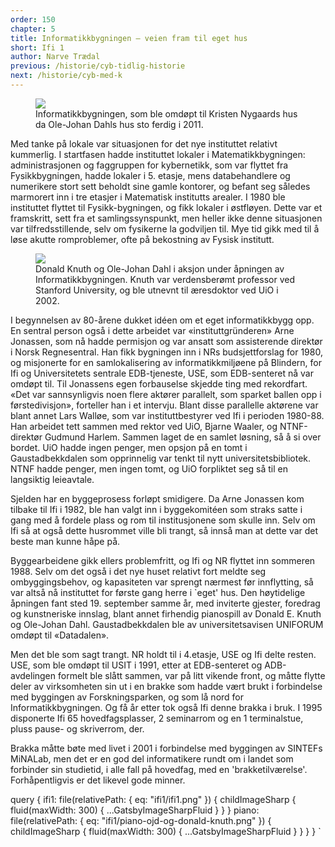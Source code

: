 ```yaml
---
order: 150
chapter: 5
title: Informatikkbygningen – veien fram til eget hus
short: Ifi 1
author: Narve Trædal
previous: /historie/cyb-tidlig-historie
next: /historie/cyb-med-k
---
```



<Figure>
  <Image src={props.data.ifi1} />
  <Figcaption>
    Informatikkbygningen, som ble omdøpt til Kristen Nygaards hus da Ole-Johan Dahls hus sto ferdig i 2011.
  </Figcaption>
</Figure>

Med tanke på lokale var situasjonen for det nye instituttet relativt kummerlig. I startfasen hadde instituttet 
lokaler i Matematikkbygningen: administrasjonen og faggruppen for kybernetikk, som var flyttet fra Fysikkbygningen, 
hadde lokaler i 5. etasje, mens databehandlere og numerikere stort sett beholdt sine gamle kontorer, og befant seg 
således marmorert inn i tre etasjer i Matematisk institutts arealer. I 1980 ble instituttet flyttet til 
Fysikk-bygningen, og fikk lokaler i østfløyen. Dette var et framskritt, sett fra et samlingssynspunkt, men 
heller ikke denne situasjonen var tilfredsstillende, selv om fysikerne la godviljen til. Mye tid gikk med til 
å løse akutte romproblemer, ofte på bekostning av Fysisk institutt.

<Figure position="end">
  <Image src={props.data.piano} />
  <Figcaption>
    Donald Knuth og Ole-Johan Dahl i aksjon under åpningen av Informatikkbygningen. Knuth var verdensberømt 
    professor ved Stanford University, og ble utnevnt til æresdoktor ved UiO i 2002.
  </Figcaption>
</Figure>

I begynnelsen av 80-årene dukket idéen om et eget informatikkbygg opp. En sentral person også i dette arbeidet 
var «instituttgründeren» Arne Jonassen, som nå hadde permisjon og var ansatt som assisterende direktør i 
Norsk Regnesentral. Han fikk bygningen inn i NRs budsjettforslag for 1980, og misjonerte for en samlokalisering 
av informatikkmiljøene på Blindern, for Ifi og Universitetets sentrale EDB-tjeneste, USE, som EDB-senteret nå 
var omdøpt til. Til Jonassens egen forbauselse skjedde ting med rekordfart. «Det var sannsynligvis noen flere 
aktører parallelt, som sparket ballen opp i førstedivisjon», forteller han i et intervju. Blant disse parallelle 
aktørene var blant annet Lars Walløe, som var instituttbestyrer ved Ifi i perioden 1980-88. Han arbeidet tett 
sammen med rektor ved UiO, Bjarne Waaler, og NTNF-direktør Gudmund Harlem. Sammen laget de en samlet løsning, 
så å si over bordet. UiO hadde ingen penger, men opsjon på en tomt i Gaustadbekkdalen som opprinnelig var tenkt 
til nytt universitetsbibliotek. NTNF hadde penger, men ingen tomt, og UiO forpliktet seg så til en langsiktig 
leieavtale.

Sjelden har en byggeprosess forløpt smidigere. Da Arne Jonassen kom tilbake til Ifi i 1982, ble han valgt inn 
i byggekomitéen som straks satte i gang med å fordele plass og rom til institusjonene som skulle inn. Selv om 
Ifi så at også dette husrommet ville bli trangt, så innså man at dette var det beste man kunne håpe på.

Byggearbeidene gikk ellers problemfritt, og Ifi og NR flyttet inn sommeren 1988. Selv om det også i det nye 
huset relativt fort meldte seg ombyggingsbehov, og kapasiteten var sprengt nærmest før innflytting, så var 
altså nå instituttet for første gang herre i `eget' hus. Den høytidelige åpningen fant sted 19. september 
samme år, med inviterte gjester, foredrag og kunstneriske innslag, blant annet firhendig pianospill av 
Donald E. Knuth og Ole-Johan Dahl. Gaustadbekkdalen ble av universitetsavisen UNIFORUM omdøpt til «Datadalen».

Men det ble som sagt trangt. NR holdt til i 4.etasje, USE og Ifi delte resten. USE, som ble omdøpt til USIT i 1991, 
etter at EDB-senteret og ADB-avdelingen formelt ble slått sammen, var på litt vikende front, og måtte flytte deler 
av virksomheten sin ut i en brakke som hadde vært brukt i forbindelse med byggingen av Forskningsparken, og som lå 
nord for Informatikkbygningen. Og få år etter tok også Ifi denne brakka i bruk. I 1995 disponerte Ifi 65 
hovedfagsplasser, 2 seminarrom og en 1 terminalstue, pluss pause- og skriverrom, der.

Brakka måtte bøte med livet i 2001 i forbindelse med byggingen av SINTEFs MiNALab, men det er en god del 
informatikere rundt om i landet som forbinder sin studietid, i alle fall på hovedfag, med en 'brakketilværelse'. 
Forhåpentligvis er det likevel gode minner.

  query {
    ifi1: file(relativePath: { eq: "ifi1/ifi1.png" }) {
      childImageSharp {
        fluid(maxWidth: 300) {
          ...GatsbyImageSharpFluid
        }
      }
    }
    piano: file(relativePath: { eq: "ifi1/piano-ojd-og-donald-knuth.png" }) {
      childImageSharp {
        fluid(maxWidth: 300) {
          ...GatsbyImageSharpFluid
        }
      }
    }
  }
`
